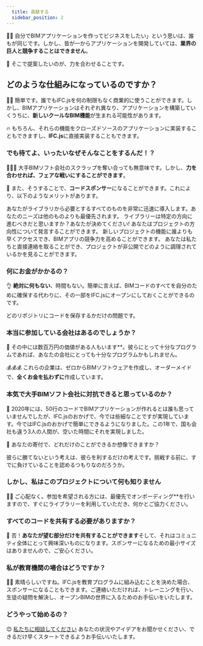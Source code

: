 ```yaml
---
  title: 貢献する
  sidebar_position: 2
---
```


🤷‍♀️️
自分でBIMアプリケーションを作ってビジネスをしたい」という思いは、誰もが同じです。しかし、皆が一からアプリケーションを開発していては、**業界の巨人と競争することはできません**。

🤝
そこで提案したいのが、力を合わせることです。

<Sponsoring/>

## どのような仕組みになっているのですか？

👩‍💻
簡単です。誰でもIFC.jsを何の制限もなく商業的に使うことができます。しかし、BIMアプリケーションはそれぞれ異なり、アプリケーションを構築していくうちに、**新しいクールなBIM機能**が生まれる可能性があります。

🔥
もちろん、それらの機能をクローズドソースのアプリケーションに実装することもできますし、**IFC.js**に直接実装することもできます。

### でも待てよ、いったいなぜそんなことをするんだ！？

💪💪💪
大手BIMソフト会社のスクラップを奪い合っても無意味です。しかし、**力を合わせれば、フェアな戦いにすることができます**。

🤖
また、そうすることで、**コードスポンサー**になることができます。これにより、以下のようなメリットがあります。

<IfcCard icon="🏆" title="お客様のニーズが第一">
    あなたがライブラリから必要とするすべてのものを非常に迅速に導入します。あなたのニーズは他のものよりも最優先されます。
</IfcCard>

<IfcCard icon="🥇" title="意思決定力">
    ライブラリーは特定の方向に進むべきだと思いますか？あなたが決めてください! あなたはプロジェクトの方向性について発言することができます。
</IfcCard>

<IfcCard icon="🚀" title="新機能への早期アクセス">
    新しいプロジェクトの機能に誰よりも早くアクセスでき、BIMアプリの競争力を高めることができます。
</IfcCard>

<IfcCard icon="👥" title="メンテナー専用チャットへのアクセス">
    あなたは私たちと直接連絡を取ることができ、プロジェクトが非公開でどのように調理されているかを見ることができます。
</IfcCard>

### 何にお金がかかるの？

👌
**絶対に何もない**、時間もない。簡単に言えば、BIMコードのすべてを自分のために確保する代わりに、その一部をIFC.jsにオープンにしておくことができるのです。

<IfcAlert>
    どのリポジトリにコードを保存するかだけの問題です。
</IfcAlert>

### 本当に参加している会社はあるのでしょうか？

💼
その中には数百万円の価値がある人もいます**。彼らにとって十分なプログラムであれば、あなたの会社にとっても十分なプログラムかもしれません。

💰💰💰
これらの企業は、ゼロからBIMソフトウェアを作成し、オーダーメイドで、**全くお金を払わずに**作成しています。

### 本気で大手BIMソフト会社に対抗できると思っているのか？

🌈
2020年には、50行のコードでBIMアプリケーションが作れるとは誰も思っていませんでしたが、IFC.jsのおかげで、今では些細なことですが実現しています。今ではIFC.jsのおかげで簡単にできるようになりました。この1年で、国も会社も違う3人の人間が、空いた時間にそれを実現しました。

🤝
あなたの寄付で、どれだけのことができるか想像できますか？

<IfcCard>
    彼らに勝てないという考えは、彼らを利するだけの考えです。挑戦する前に、すでに負けていることを認めるつもりなのだろうか。
</IfcCard>

### しかし、私はこのプロジェクトについて何も知りません

👩‍🏫
ご心配なく。参加を希望される方には、最優先でオンボーディング**を行いますので、すぐにライブラリーを利用していただき、何かとご協力ください。

### すべてのコードを共有する必要がありますか？

🔑
否！**あなたが望む部分だけを共有することができます**そして、それはコミュニティ全体にとって興味深いものになります。スポンサーになるための最小サイズはありませんので、ご安心ください。

### 私が教育機関の場合はどうですか？

👩‍🏫
素晴らしいですね。IFC.jsを教育プログラムに組み込むことを決めた場合、スポンサーになることもできます。ご連絡いただければ、トレーニングを行い、生徒の疑問を解決し、オープンBIMの世界に入るためのお手伝いをいたします。

### どうやって始めるの？

😊
[私たちに相談してください](https://discord.com/invite/g7Uzn2KSwB) あなたの状況やアイデアをお聞かせください、できるだけ早くスタートできるようお手伝いいたします。
